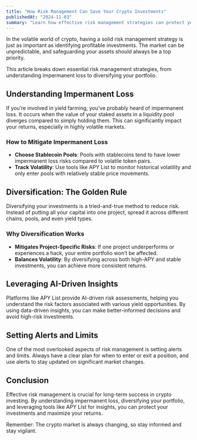 ```yaml
---
title: "How Risk Management Can Save Your Crypto Investments"
publishedAt: "2024-11-03"
summary: "Learn how effective risk management strategies can protect your crypto investments and ensure sustainable returns in a volatile market."
---
```


In the volatile world of crypto, having a solid risk management strategy is just as important as identifying profitable investments. The market can be unpredictable, and safeguarding your assets should always be a top priority.

This article breaks down essential risk management strategies, from understanding impermanent loss to diversifying your portfolio.

## Understanding Impermanent Loss

If you’re involved in yield farming, you’ve probably heard of impermanent loss. It occurs when the value of your staked assets in a liquidity pool diverges compared to simply holding them. This can significantly impact your returns, especially in highly volatile markets.

### How to Mitigate Impermanent Loss

- **Choose Stablecoin Pools**: Pools with stablecoins tend to have lower impermanent loss risks compared to volatile token pairs.
- **Track Volatility**: Use tools like APY List to monitor historical volatility and only enter pools with relatively stable price movements.

## Diversification: The Golden Rule

Diversifying your investments is a tried-and-true method to reduce risk. Instead of putting all your capital into one project, spread it across different chains, pools, and even yield types.

### Why Diversification Works

- **Mitigates Project-Specific Risks**: If one project underperforms or experiences a hack, your entire portfolio won’t be affected.
- **Balances Volatility**: By diversifying across both high-APY and stable investments, you can achieve more consistent returns.

## Leveraging AI-Driven Insights

Platforms like APY List provide AI-driven risk assessments, helping you understand the risk factors associated with various yield opportunities. By using data-driven insights, you can make better-informed decisions and avoid high-risk investments.

## Setting Alerts and Limits

One of the most overlooked aspects of risk management is setting alerts and limits. Always have a clear plan for when to enter or exit a position, and use alerts to stay updated on significant market changes.

## Conclusion

Effective risk management is crucial for long-term success in crypto investing. By understanding impermanent loss, diversifying your portfolio, and leveraging tools like APY List for insights, you can protect your investments and maximize your returns.

Remember: The crypto market is always changing, so stay informed and stay vigilant.
